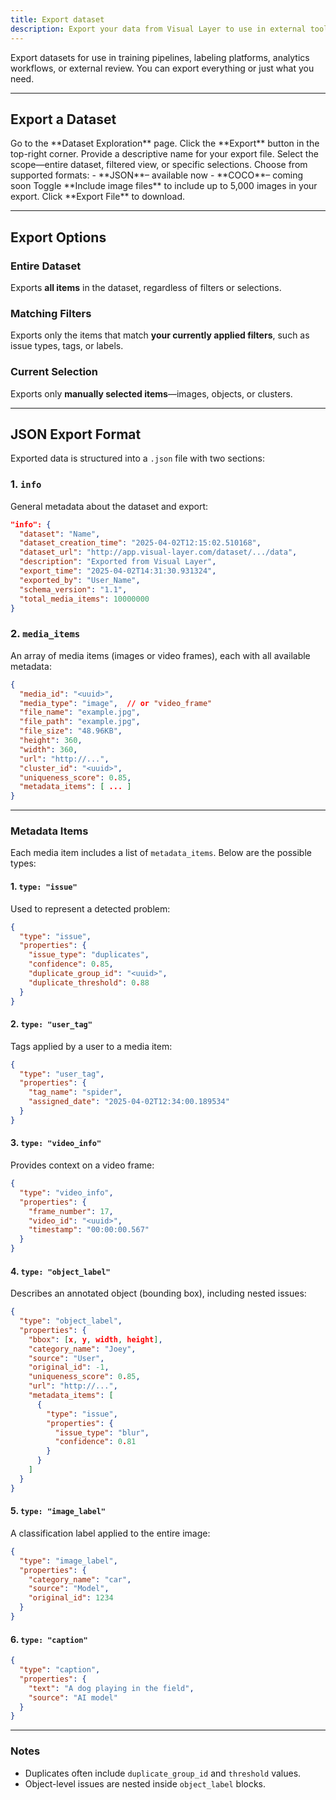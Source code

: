 ```yaml
---
title: Export dataset
description: Export your data from Visual Layer to use in external tools or workflows. You can export the entire dataset, a filtered subset, or just specific items—depending on your needs.
---
```


<Card title="How This Helps" icon="download">
    Export datasets for use in training pipelines, labeling platforms, analytics workflows, or external review. You can export everything or just what you need.
</Card>

---

## Export a Dataset

<Steps>

<Step title="Open the Dataset">
Go to the **Dataset Exploration** page.
</Step>

<Step title="Click 'Export'">
Click the **Export** button in the top-right corner.
</Step>

<Step title="Name the Export">
Provide a descriptive name for your export file.
</Step>

<Step title="Choose Export Scope">
Select the scope—entire dataset, filtered view, or specific selections.
</Step>

<Step title="Pick a Format">
Choose from supported formats:
- **JSON**– available now  
- **COCO**– coming soon
</Step>

<Step title="Include Images (Optional)">
Toggle **Include image files** to include up to 5,000 images in your export.
</Step>

<Step title="Export">
Click **Export File** to download.
</Step>

</Steps>

---

## Export Options

### Entire Dataset

Exports **all items** in the dataset, regardless of filters or selections.

### Matching Filters

Exports only the items that match **your currently applied filters**, such as issue types, tags, or labels.

### Current Selection

Exports only **manually selected items**—images, objects, or clusters.

---

## JSON Export Format

Exported data is structured into a `.json` file with two sections:

### 1. `info`

General metadata about the dataset and export:

```json
"info": {
  "dataset": "Name",
  "dataset_creation_time": "2025-04-02T12:15:02.510168",
  "dataset_url": "http://app.visual-layer.com/dataset/.../data",
  "description": "Exported from Visual Layer",
  "export_time": "2025-04-02T14:31:30.931324",
  "exported_by": "User_Name",
  "schema_version": "1.1",
  "total_media_items": 10000000
} 
```

### 2. `media_items`

An array of media items (images or video frames), each with all available metadata:

```json
{
  "media_id": "<uuid>",
  "media_type": "image",  // or "video_frame"
  "file_name": "example.jpg",
  "file_path": "example.jpg",
  "file_size": "48.96KB",
  "height": 360,
  "width": 360,
  "url": "http://...",
  "cluster_id": "<uuid>",
  "uniqueness_score": 0.85,
  "metadata_items": [ ... ]
}
```

---

### Metadata Items

Each media item includes a list of `metadata_items`. Below are the possible types:

#### 1. `type: "issue"`

Used to represent a detected problem:

```json
{
  "type": "issue",
  "properties": {
    "issue_type": "duplicates",
    "confidence": 0.85,
    "duplicate_group_id": "<uuid>",
    "duplicate_threshold": 0.88
  }
}
```

#### 2. `type: "user_tag"`

Tags applied by a user to a media item:

```json
{
  "type": "user_tag",
  "properties": {
    "tag_name": "spider",
    "assigned_date": "2025-04-02T12:34:00.189534"
  }
}
```

#### 3. `type: "video_info"`

Provides context on a video frame:

```json
{
  "type": "video_info",
  "properties": {
    "frame_number": 17,
    "video_id": "<uuid>",
    "timestamp": "00:00:00.567"
  }
}
```

#### 4. `type: "object_label"`

Describes an annotated object (bounding box), including nested issues:

```json
{
  "type": "object_label",
  "properties": {
    "bbox": [x, y, width, height],
    "category_name": "Joey",
    "source": "User",
    "original_id": -1,
    "uniqueness_score": 0.85,
    "url": "http://...",
    "metadata_items": [
      {
        "type": "issue",
        "properties": {
          "issue_type": "blur",
          "confidence": 0.81
        }
      }
    ]
  }
}
```

#### 5. `type: "image_label"`

A classification label applied to the entire image:

```json
{
  "type": "image_label",
  "properties": {
    "category_name": "car",
    "source": "Model",
    "original_id": 1234
  }
}
```

#### 6. `type: "caption"`

```json
{
  "type": "caption",
  "properties": {
    "text": "A dog playing in the field",
    "source": "AI model"
  }
}
```

---

### Notes

- Duplicates often include `duplicate_group_id` and `threshold` values.
- Object-level issues are nested inside `object_label` blocks.

